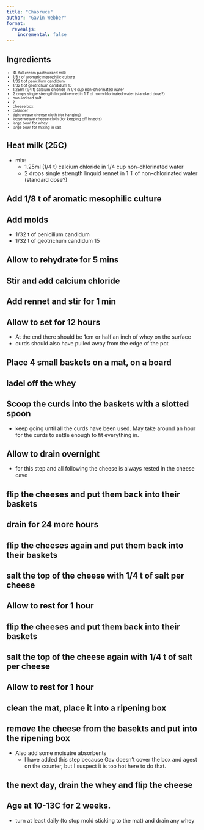 ```yaml
---
title: "Chaoruce"
author: "Gavin Webber"
format: 
  revealjs:
    incremental: false
---
```


## Ingredients

::: {style="font-size:0.7em"}

- 4L full cream pasteuirzed milk
- 1/8 t of aromatic mesophilic culture
- 1/32 t of penicilium candidum
- 1/32 t of geotrichum candidum 15
- 1.25ml (1/4 t) calcium chloride in 1/4 cup non-chlorinated water
- 2 drops single strength linquid rennet in 1 T of non-chlorinated water (standard dose?)
- non-iodised salt
- ?
- cheese box
- colander
- tight weave cheese cloth (for hanging)
- loose weave cheese cloth (for keeping off insects)
- large bowl for whey
- large bowl for mixing in salt

:::

## Heat milk (25C)

- mix:
  - 1.25ml (1/4 t) calcium chloride in 1/4 cup non-chlorinated water
  - 2 drops single strength linquid rennet in 1 T of non-chlorinated water (standard dose?)

## Add 1/8 t of aromatic mesophilic culture

## Add molds

- 1/32 t of penicilium candidum
- 1/32 t of geotrichum candidum 15

## Allow to rehydrate for 5 mins

## Stir and add calcium chloride

## Add rennet and stir for 1 min

## Allow to set for 12 hours

- At the end there should be 1cm or half an inch of whey on the surface
- curds should also have pulled away from the edge of the pot

## Place 4 small baskets on a mat, on a board

## ladel off the whey

## Scoop the curds into the baskets with a slotted spoon

- keep going until all the curds have been used. May take around an hour for the curds to settle enough to fit everything in.

## Allow to drain overnight

- for this step and all following the cheese is always rested in the cheese cave

## flip the cheeses and put them back into their baskets

## drain for 24 more hours

## flip the cheeses again and put them back into their baskets

## salt the top of the cheese with 1/4 t of salt per cheese

## Allow to rest for 1 hour

## flip the cheeses and put them back into their baskets

## salt the top of the cheese again with 1/4 t of salt per cheese

## Allow to rest for 1 hour

## clean the mat, place it into a ripening box

## remove the cheese from the basekts and put into the ripening box

- Also add some moisutre absorbents
  - I have added this step because Gav doesn't cover the box and agest on the counter, but I suspect it is too hot here to do that.

## the next day, drain the whey and flip the cheese

## Age at 10-13C for 2 weeks.

- turn at least daily (to stop mold sticking to the mat) and drain any whey
